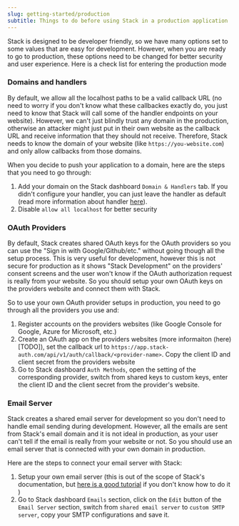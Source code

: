 ```yaml
---
slug: getting-started/production
subtitle: Things to do before using Stack in a production application
---
```


Stack is designed to be developer friendly, so we have many options set to some values that are easy for development. However, when you are ready to go to production, these options need to be changed for better security and user experience. Here is a check list for entering the production mode

### Domains and handlers

By default, we allow all the localhost paths to be a valid callback URL (no need to worry if you don't know what these callbackes exactly do, you just need to know that Stack will call some of the handler endpoints on your website). However, we can't just blindly trust any domain in the production, otherwise an attacker might just put in their own website as the callback URL and receive information that they should not receive. Therefore, Stack needs to know the domain of your website (like `https://you-website.com`) and only allow callbacks from those domains. 

When you decide to push your application to a domain, here are the steps that you need to go through:
1. Add your domain on the Stack dashboard `Domain & Handlers` tab. If you didn't configure your handler, you can just leave the handler as default (read more information about handler [here](../sdk/app.mdx)).
2. Disable `allow all localhost` for better security

### OAuth Providers

By default, Stack creates shared OAuth keys for the OAuth providers so you can use the "Sign in with Google/Github/etc." without going though all the setup process. This is very useful for development, however this is not secure for production as it shows "Stack Development" on the providers' consent screens and the user won't know if the OAuth authorization request is really from your website. So you should setup your own OAuth keys on the providers website and connect them with Stack.

So to use your own OAuth provider setups in production, you need to go through all the providers you use and:
1. Register accounts on the providers websites (like Google Console for Google, Azure for Microsoft, etc.)
2. Create an OAuth app on the providers websites (more informaiton (here)[TODO]), set the callback url to `https://app.stack-auth.com/api/v1/auth/callback/<provider-name>`. Copy the client ID and client secret from the providers website
3. Go to Stack dashboard `Auth Methods`, open the setting of the corresponding provider, switch from shared keys to custom keys, enter the client ID and the client secret from the provider's website.

### Email Server

Stack creates a shared email server for development so you don't need to handle email sending during development. However, all the emails are sent from Stack's email domain and it is not ideal in production, as your user can't tell if the email is really from your website or not. So you should use an email server that is connected with your own domain in production.

Here are the steps to connect your email server with Stack:
1. Setup your own email server (this is out of the scope of Stack's documentation, but [here is a good tutorial](TODO) if you don't know how to do it )
2. Go to Stack dashboard `Emails` section, click on the `Edit` button of the `Email Server` section, switch from `shared email server` to `custom SMTP server`, copy your SMTP configurations and save it.

